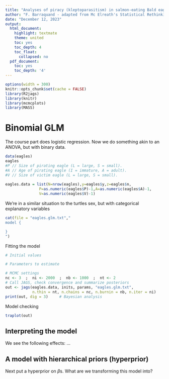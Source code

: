 ```yaml
---
title: "Analyses of piracy (kleptoparasitism) in salmon-eating Bald eagles"
author: "F. Barraquand - adapted from Mc Elreath's Statistical Rethinking"
date: "December 12, 2023"
output:
  html_document:
    highlight: textmate
    theme: united
    toc: yes
    toc_depth: 4
    toc_float:
      collapsed: no
  pdf_document:
    toc: yes
    toc_depth: '4'
---
```


```r
options(width = 300)
knitr::opts_chunk$set(cache = FALSE) 
library(R2jags)
library(knitr)
library(mcmcplots)
library(MASS)
```

# Binomial GLM

The course part does logistic regression. Now we do something akin to an ANOVA, but with binary data. 


```r
data(eagles)
eagles
#P // Size of pirating eagle (L = large, S = small).
#A // Age of pirating eagle (I = immature, A = adult).
#V // Size of victim eagle (L = large, S = small).
 
eagles.data = list(N=nrow(eagles),y=eagles$y,z=eagles$n,
               P=as.numeric(eagles$P)-1,A=as.numeric(eagles$A)-1,
               V=as.numeric(eagles$V)-1)

```


We're in a similar situation to the turtles sex, but with categorical explanatory variables

```r

cat(file = "eagles.glm.txt","
model {

}
")

```

Fitting the model

```r
# Initial values

# Parameters to estimate

# MCMC settings
nc <- 3  ;  ni <- 2000  ;  nb <- 1000  ;  nt <- 2
# Call JAGS, check convergence and summarize posteriors
out <- jags(eagles.data, inits, params, "eagles.glm.txt",
            n.thin = nt, n.chains = nc, n.burnin = nb, n.iter = ni)
print(out, dig = 3)     # Bayesian analysis
```

Model checking

```r
traplot(out)
```


## Interpreting the model

We see the following effects: 
...

## A model with hierarchical priors (hyperprior)

Next put a hyperprior on $\beta$s. What are we transforming this model into? 

```r

```

